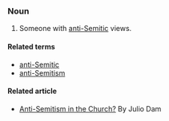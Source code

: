 === Noun ===

# Someone with [[anti-Semitic]] views.

====Related terms====
*[[anti-Semitic]]
*[[anti-Semitism]]
====Related article====
* [http://www.beitshalom.org/articulo.aspx?i=en-us&c=54 Anti-Semitism in the Church?] By Julio Dam
